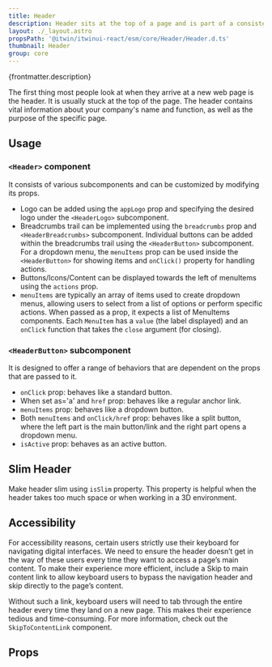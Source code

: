```yaml
---
title: Header
description: Header sits at the top of a page and is part of a consistent user experience and navigation.
layout: ./_layout.astro
propsPath: '@itwin/itwinui-react/esm/core/Header/Header.d.ts'
thumbnail: Header
group: core
---
```



<p>{frontmatter.description}</p>

<LiveExample src='Header.main.tsx'>
  <AllExamples.HeaderMainExample client:load />
</LiveExample>

The first thing most people look at when they arrive at a new web page is the header. It is usually stuck at the top of the page. The header contains vital information about your company's name and function, as well as the purpose of the specific page.

## Usage

### `<Header>` component

It consists of various subcomponents and can be customized by modifying its props.

- Logo can be added using the `appLogo` prop and specifying the desired logo under the `<HeaderLogo>` subcomponent.
- Breadcrumbs trail can be implemented using the `breadcrumbs` prop and `<HeaderBreadcrumbs>` subcomponent. Individual buttons can be added within the breadcrumbs trail using the `<HeaderButton>` subcomponent. For a dropdown menu, the `menuItems` prop can be used inside the `<HeaderButton>` for showing items and `onClick()` property for handling actions.
- Buttons/Icons/Content can be displayed towards the left of menuItems using the `actions` prop.
- `menuItems` are typically an array of items used to create dropdown menus, allowing users to select from a list of options or perform specific actions. When passed as a prop, it expects a list of MenuItems components. Each `MenuItem` has a `value` (the label displayed) and an `onClick` function that takes the `close` argument (for closing).

### `<HeaderButton>` subcomponent

It is designed to offer a range of behaviors that are dependent on the props that are passed to it.

- `onClick` prop: behaves like a standard button.
- When set as='a' and `href` prop: behaves like a regular anchor link.
- `menuItems` prop: behaves like a dropdown button.
- Both `menuItems` and `onClick/href` prop: behaves like a split button, where the left part is the main button/link and the right part opens a dropdown menu.
- `isActive` prop: behaves as an active button.

<LiveExample src='Header.full.tsx'>
  <AllExamples.HeaderFullExample client:load />
</LiveExample>

## Slim Header

Make header slim using `isSlim` property. This property is helpful when the header takes too much space or when working in a 3D environment.

<LiveExample src='Header.slim.tsx'>
  <AllExamples.HeaderSlimExample client:load />
</LiveExample>

## Accessibility

For accessibility reasons, certain users strictly use their keyboard for navigating digital interfaces. We need to ensure the header doesn’t get in the way of these users every time they want to access a page’s main content. To make their experience more efficient, include a Skip to main content link to allow keyboard users to bypass the navigation header and skip directly to the page’s content.

Without such a link, keyboard users will need to tab through the entire header every time they land on a new page. This makes their experience tedious and time-consuming. For more information, check out the `SkipToContentLink` component.

## Props

<PropsTable path={frontmatter.propsPath} />
